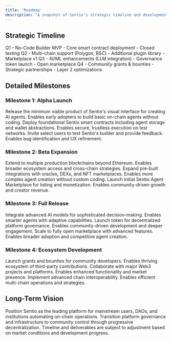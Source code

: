 ```yaml
---
title: 'Roadmap'
description: "A snapshot of Sentio's strategic timeline and development milestones"
---
```


## Strategic Timeline

<Steps>
  <Step title="Alpha Launch" icon="rocket">
    <Badge>Q1</Badge>
    - No-Code Builder MVP
    - Core smart contract deployment  
    - Closed testing
  </Step>
  <Step title="Beta Expansion" icon="chart-network">
    <Badge>Q2</Badge>
    - Multi-chain support (Polygon, BSC)
    - Additional plugin library
    - Marketplace v1
  </Step>
  <Step title="Full Release" icon="flag-checkered">
    <Badge>Q3</Badge>
    - AI/ML enhancements (LLM integration)
    - Governance token launch
    - Open marketplace
  </Step>
  <Step title="Ecosystem Dev" icon="seedling">
    <Badge>Q4</Badge>
    - Community grants & bounties
    - Strategic partnerships
    - Layer 2 optimizations
  </Step>
</Steps>

## Detailed Milestones

### Milestone 1: Alpha Launch

<CardGroup cols={3}>
  <Card title="No-Code Builder MVP" icon="wand-magic-sparkles">
    Release the minimum viable product of Sentio's visual interface for creating AI agents. Enables early adopters to build basic on-chain agents without coding.
  </Card>
  <Card title="Core Smart Contracts" icon="file-contract">
    Deploy foundational Sentio smart contracts including agent storage and wallet abstractions. Enables secure, trustless execution on test networks.
  </Card>
  <Card title="Closed Testing" icon="vial">
    Invite select users to test Sentio's builder and provide feedback. Enables bug identification and UX refinement.
  </Card>
</CardGroup>

### Milestone 2: Beta Expansion

<CardGroup cols={3}>
  <Card title="Multi-Chain Support" icon="diagram-project">
    Extend to multiple production blockchains beyond Ethereum. Enables broader ecosystem access and cross-chain strategies.
  </Card>
  <Card title="Plugin Library" icon="puzzle-piece">
    Expand pre-built integrations with oracles, DEXs, and NFT marketplaces. Enables more complex agent creation without custom coding.
  </Card>
  <Card title="Marketplace v1" icon="store">
    Launch initial Sentio Agent Marketplace for listing and monetization. Enables community-driven growth and creator revenue.
  </Card>
</CardGroup>

### Milestone 3: Full Release

<CardGroup cols={3}>
  <Card title="AI Enhancements" icon="robot">
    Integrate advanced AI models for sophisticated decision-making. Enables smarter agents with adaptive capabilities.
  </Card>
  <Card title="Governance Token" icon="coins">
    Launch token for decentralized platform governance. Enables community-driven development and deeper engagement.
  </Card>
  <Card title="Open Marketplace" icon="shop">
    Scale to fully open marketplace with advanced features. Enables broader adoption and competitive agent creation.
  </Card>
</CardGroup>

### Milestone 4: Ecosystem Development

<CardGroup cols={3}>
  <Card title="Community Programs" icon="users">
    Launch grants and bounties for community developers. Enables thriving ecosystem of third-party contributions.
  </Card>
  <Card title="Strategic Partners" icon="handshake">
    Collaborate with major Web3 projects and platforms. Enables enhanced functionality and market presence.
  </Card>
  <Card title="L2 & Cross-Chain" icon="layer-group">
    Implement advanced chain interoperability. Enables efficient multi-chain operations and strategies.
  </Card>
</CardGroup>

## Long-Term Vision

<CardGroup cols={2}>
  <Card title="Global Adoption" icon="earth-americas">
    Position Sentio as the leading platform for mainstream users, DAOs, and institutions automating on-chain operations.
  </Card>
  <Card title="Full Decentralization" icon="link">
    Transition platform governance and infrastructure to community control through progressive decentralization.
  </Card>
</CardGroup>

<Note>
  Timeline and deliverables are subject to adjustment based on market conditions and development progress.
</Note>
